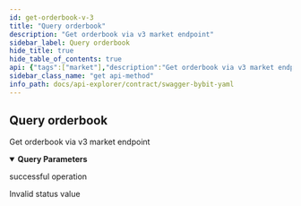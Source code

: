 ```yaml
---
id: get-orderbook-v-3
title: "Query orderbook"
description: "Get orderbook via v3 market endpoint"
sidebar_label: Query orderbook
hide_title: true
hide_table_of_contents: true
api: {"tags":["market"],"description":"Get orderbook via v3 market endpoint","operationId":"getOrderbookV3","parameters":[{"name":"category","in":"query","description":"Derivatives products","required":false,"schema":{"type":"array","minItems":1,"maxItems":3,"items":{"type":"string","enum":["linear","inverse","option"],"default":"linear"}}},{"name":"symbol","in":"query","description":"Symbol name","required":true,"schema":{"type":"string"}},{"name":"limit","in":"query","description":"the limit of each page. default 25","required":false,"schema":{"type":"int","default":25}}],"responses":{"200":{"description":"successful operation"},"400":{"description":"Invalid status value"}},"method":"get","path":"/derivatives/v3/public/order-book/L2","servers":[{"url":"https://api-testnet.bybit.com","description":"Testnet server"}],"info":{"description":"Here is decription\n","version":"2.0.0","title":"Swagger Bybit YAML","termsOfService":"http://swagger.io/terms/"},"postman":{"name":"Query orderbook","description":{"content":"Get orderbook via v3 market endpoint","type":"text/plain"},"url":{"path":["derivatives","v3","public","order-book","L2"],"host":["{{baseUrl}}"],"query":[{"disabled":false,"description":{"content":"Derivatives products","type":"text/plain"},"key":"category","value":""},{"disabled":false,"description":{"content":"(Required) Symbol name","type":"text/plain"},"key":"symbol","value":""},{"disabled":false,"description":{"content":"the limit of each page. default 25","type":"text/plain"},"key":"limit","value":""}],"variable":[]},"method":"GET"}}
sidebar_class_name: "get api-method"
info_path: docs/api-explorer/contract/swagger-bybit-yaml
---
```



## Query orderbook



Get orderbook via v3 market endpoint

<details style={{"marginBottom":"1rem"}} data-collapsed={false} open={true}><summary style={{}}><strong>Query Parameters</strong></summary><div><ul><ParamsItem className={"paramsItem"} param={{"name":"category","in":"query","description":"Derivatives products","required":false,"schema":{"type":"array","minItems":1,"maxItems":3,"items":{"type":"string","enum":["linear","inverse","option"],"default":"linear"}}}}></ParamsItem><ParamsItem className={"paramsItem"} param={{"name":"symbol","in":"query","description":"Symbol name","required":true,"schema":{"type":"string"}}}></ParamsItem><ParamsItem className={"paramsItem"} param={{"name":"limit","in":"query","description":"the limit of each page. default 25","required":false,"schema":{"type":"int","default":25}}}></ParamsItem></ul></div></details><div><ApiTabs><TabItem label={"200"} value={"200"}><div>

successful operation

</div><div></div></TabItem><TabItem label={"400"} value={"400"}><div>

Invalid status value

</div><div></div></TabItem></ApiTabs></div>
      
